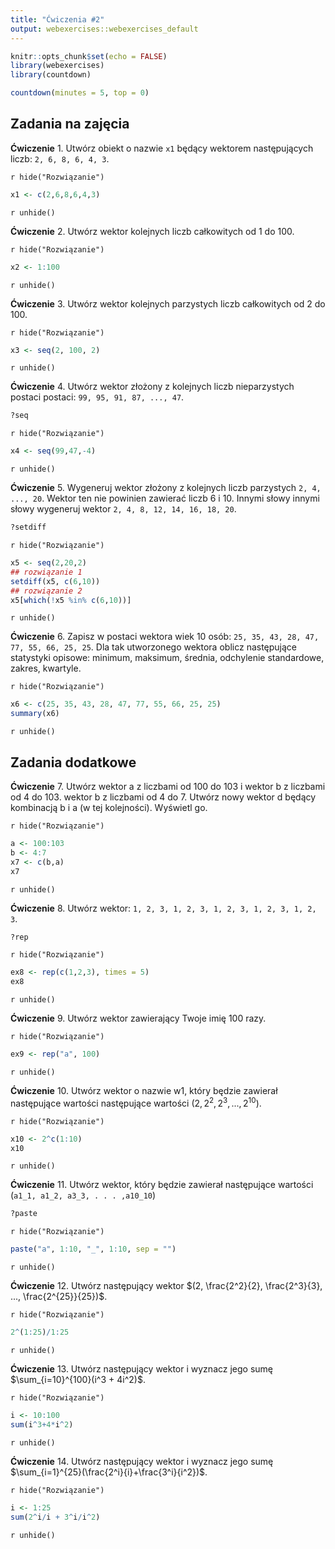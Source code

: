 ```yaml
---
title: "Ćwiczenia #2"
output: webexercises::webexercises_default
---
```


```r
knitr::opts_chunk$set(echo = FALSE)
library(webexercises)
library(countdown)
```

```r
countdown(minutes = 5, top = 0)
```


## Zadania na zajęcia

**Ćwiczenie** 1. Utwórz obiekt o nazwie `x1` będący wektorem następujących liczb: `2, 6, 8, 6, 4, 3`.

`r hide("Rozwiązanie")`
```r
x1 <- c(2,6,8,6,4,3)
```
`r unhide()`

**Ćwiczenie** 2. Utwórz wektor kolejnych liczb całkowitych od 1 do 100.

`r hide("Rozwiązanie")`
```r
x2 <- 1:100
```
`r unhide()`


**Ćwiczenie** 3. Utwórz wektor kolejnych parzystych liczb całkowitych od 2 do 100.

`r hide("Rozwiązanie")`
```r
x3 <- seq(2, 100, 2)
```
`r unhide()`


**Ćwiczenie** 4. Utwórz wektor złożony z kolejnych liczb nieparzystych postaci postaci: `99, 95, 91, 87, ..., 47`. 

```r
?seq
```

`r hide("Rozwiązanie")`
```r
x4 <- seq(99,47,-4)
```
`r unhide()`


**Ćwiczenie** 5. Wygeneruj wektor złożony z kolejnych liczb parzystych `2, 4, ..., 20`. Wektor ten nie powinien zawierać liczb 6 i 10. Innymi słowy innymi słowy wygeneruj wektor `2, 4, 8, 12, 14, 16, 18, 20`.

```r
?setdiff
```

`r hide("Rozwiązanie")`
```r
x5 <- seq(2,20,2)
## rozwiązanie 1
setdiff(x5, c(6,10))
## rozwiązanie 2
x5[which(!x5 %in% c(6,10))]
```
`r unhide()`


**Ćwiczenie** 6. Zapisz w postaci wektora wiek 10 osób: `25, 35, 43, 28, 47, 77, 55, 66, 25, 25`. Dla tak utworzonego wektora oblicz następujące statystyki opisowe: minimum, maksimum, średnia, odchylenie standardowe, zakres, kwartyle.


`r hide("Rozwiązanie")`
```r
x6 <- c(25, 35, 43, 28, 47, 77, 55, 66, 25, 25)
summary(x6)
```
`r unhide()`


## Zadania dodatkowe

**Ćwiczenie** 7. Utwórz wektor a z liczbami od 100 do 103 i wektor b z liczbami od 4 do 103.
wektor b z liczbami od 4 do 7. Utwórz nowy wektor d będący
kombinacją b i a (w tej kolejności). Wyświetl go.

`r hide("Rozwiązanie")`
```r
a <- 100:103
b <- 4:7
x7 <- c(b,a)
x7
```
`r unhide()`


**Ćwiczenie** 8. Utwórz wektor:
`1, 2, 3, 1, 2, 3, 1, 2, 3, 1, 2, 3, 1, 2, 3`. 

```r
?rep
```

`r hide("Rozwiązanie")`
```r
ex8 <- rep(c(1,2,3), times = 5)
ex8
```
`r unhide()`


**Ćwiczenie** 9. Utwórz wektor zawierający Twoje imię 100 razy.

`r hide("Rozwiązanie")`
```r
ex9 <- rep("a", 100)
```
`r unhide()`


**Ćwiczenie** 10. Utwórz wektor o nazwie w1, który będzie zawierał następujące wartości
następujące wartości $(2, 2^2, 2^3, ..., 2^{10})$.

`r hide("Rozwiązanie")`
```r
x10 <- 2^c(1:10)
x10
```
`r unhide()`


**Ćwiczenie** 11. Utwórz wektor, który będzie zawierał następujące wartości
(`a1_1, a1_2, a3_3, . . . ,a10_10`) 

```r
?paste
```

`r hide("Rozwiązanie")`
```r
paste("a", 1:10, "_", 1:10, sep = "")
```
`r unhide()`

**Ćwiczenie** 12. Utwórz następujący wektor $(2, \frac{2^2}{2}, \frac{2^3}{3}, ..., \frac{2^{25}}{25})$.

`r hide("Rozwiązanie")`
```r
2^(1:25)/1:25
```
`r unhide()`

**Ćwiczenie** 13. Utwórz następujący wektor i wyznacz jego sumę $\sum_{i=10}^{100}(i^3 + 4i^2)$.

`r hide("Rozwiązanie")`
```r
i <- 10:100
sum(i^3+4*i^2)
```
`r unhide()`


**Ćwiczenie** 14. Utwórz następujący wektor i wyznacz jego sumę $\sum_{i=1}^{25}(\frac{2^i}{i}+\frac{3^i}{i^2})$.

`r hide("Rozwiązanie")`
```r
i <- 1:25
sum(2^i/i + 3^i/i^2)
```
`r unhide()`



